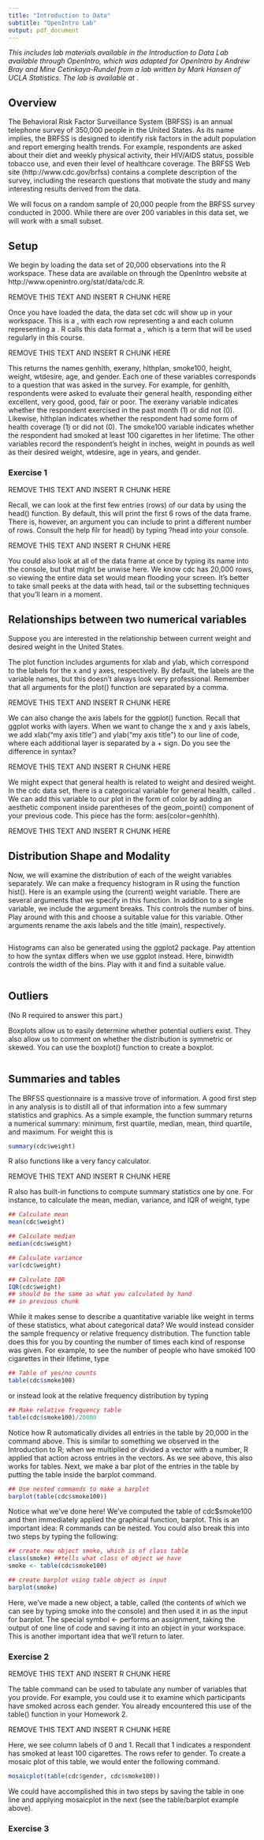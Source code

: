 ---
title: "Introduction to Data"
subtitle: "OpenIntro Lab"
output: pdf_document
---

*This includes lab materials available in the Introduction to Data Lab available through OpenIntro, which was adapted for OpenIntro by Andrew Bray and Mine Cetinkaya-Rundel from a lab written by Mark Hansen of UCLA Statistics. The lab is available at* \href{"http://htmlpreview.github.io/?https://github.com/andrewpbray/oiLabs-base-R/blob/master/intro_to_data/intro_to_data.html"}{OpenIntro: Introduction to Data}. 

## Overview

The Behavioral Risk Factor Surveillance System (BRFSS) is an annual telephone survey of 350,000 people in the United States. As its name implies, the BRFSS is designed to identify risk factors in the adult population and report emerging health trends. For example, respondents are asked about their diet and weekly physical activity, their HIV/AIDS status, possible tobacco use, and even their level of healthcare coverage. The BRFSS Web site (http://www.cdc.gov/brfss) contains a complete description of the survey, including the research questions that motivate the study and many interesting results derived from the data.

We will focus on a random sample of 20,000 people from the BRFSS survey conducted in 2000. While there are over 200 variables in this data set, we will work with a small subset.

## Setup

We begin by loading the data set of 20,000 observations into the R workspace. These data are available on through the OpenIntro website at http://www.openintro.org/stat/data/cdc.R. \textbf{Insert an R chunk below, name it appropriately, and use the source() function and to load these data into R. Remember to use quotes where appropriate within the source() function. In your R chunk, include a comment about what you are doing in this chunk.}

REMOVE THIS TEXT AND INSERT R CHUNK HERE

Once you have loaded the data, the data set cdc will show up in your workspace. This is a \emph{data matrix}, with each row representing a \emph{case} and each column representing a \emph{variable}. R calls this data format a \emph{data frame}, which is a term that will be used regularly in this course. 

\textbf{Use the names() function to determine the names of the variables in cdc. You will need to insert an R chunk below, name it appropriately, and include a comment in the code chunk about what you are doing.}

REMOVE THIS TEXT AND INSERT R CHUNK HERE

This returns the names genhlth, exerany, hlthplan, smoke100, height, weight, wtdesire, age, and gender. Each one of these variables corresponds to a question that was asked in the survey. For example, for genhlth, respondents were asked to evaluate their general health, responding either excellent, very good, good, fair or poor. The exerany variable indicates whether the respondent exercised in the past month (1) or did not (0). Likewise, hlthplan indicates whether the respondent had some form of health coverage (1) or did not (0). The smoke100 variable indicates whether the respondent had smoked at least 100 cigarettes in her lifetime. The other variables record the respondent’s height in inches, weight in pounds as well as their desired weight, wtdesire, age in years, and gender.

### Exercise 1

\textbf{How many cases are there in this data set? For each variable, identify its data type (e.g. categorical, discrete). You will need to insert an R chunk below, name it appropriately, and include comments in the code chunk to describe what you are doing. You can include text after the R chunk to summarize your findings.}

REMOVE THIS TEXT AND INSERT R CHUNK HERE

Recall, we can look at the first few entries (rows) of our data by using the head() function. By default, this will print the first 6 rows of the data frame. There is, however, an argument you can include to print a different number of rows. Consult the help filr for head() by typing ?head into your console. \textbf{Using the help file, write a line of code that prints the first 10 rows of the cdc data frame. Then, print the last 8 rows of the data frame using the tail() function. You will need to insert an R chunk below, name it appropriately, and include comments in the code chunk to describe what you are doing.}

REMOVE THIS TEXT AND INSERT R CHUNK HERE

You could also look at all of the data frame at once by typing its name into the console, but that might be unwise here. We know cdc has 20,000 rows, so viewing the entire data set would mean flooding your screen. It’s better to take small peeks at the data with head, tail or the subsetting techniques that you’ll learn in a moment.

## Relationships between two numerical variables

Suppose you are interested in the relationship between current weight and desired weight in the United States. \textbf{Use the cdc data to investigate this graphically, employing the appropriate variables and graph. Make your chosen graph first using the plot() function and then using the ggplot() function.}

The plot function includes arguments for xlab and ylab, which correspond to the labels for the x and y axes, respectively. By default, the labels are the variable names, but this doesn't always look very professional. \textbf{Add the arguments xlab="my axis title" and ylab="my axis title" to your plot command, replacing the phrase 'my axis title' with the appropriate variable names.} Remember that all arguments for the plot() function are separated by a comma.

REMOVE THIS TEXT AND INSERT R CHUNK HERE

We can also change the axis labels for the ggplot() function. Recall that ggplot works with layers. When we want to change the x and y axis labels, we add xlab("my axis title") and ylab("my axis title") to our line of code, where each additional layer is separated by a + sign. \textbf{Add the same labels you did in when using plot() to your ggplot.} Do you see the difference in syntax?

REMOVE THIS TEXT AND INSERT R CHUNK HERE

We might expect that general health is related to weight and desired weight. In the cdc data set, there is a categorical variable for general health, called \texttt{genhlth}. We can add this variable to our plot in the form of color by adding an aesthetic component inside parentheses of the geom_point() component of your previous code. This piece has the form: aes(color=genhlth). \textbf{Add this to your code in a separate R chunk. What does this do? Do you think that this is an informative addition to the plot?}

REMOVE THIS TEXT AND INSERT R CHUNK HERE

## Distribution Shape and Modality

Now, we will examine the distribution of each of the weight variables separately. We can make a frequency histogram in R using the function hist(). Here is an example using the (current) weight variable. There are several arguments that we specify in this function. In addition to a single variable, we include the argument breaks. This controls the number of bins. Play around with this and choose a suitable value for this variable. Other arguments rename the axis labels and the title (main), respectively.

```{r current weight hist}

```

Histograms can also be generated using the ggplot2 package. Pay attention to how the syntax differs when we use ggplot instead. Here, binwidth controls the width of the bins. Play with it and find a suitable value. 

```{r current weight geom_histogram}

```

\textbf{Repeat these two coding exercises with the wtdesire variable. }


\textbf{Describe the shape and modality for the (a) histogram for weight and the (b) histogram for wtdesire. }



\textbf{What did you learn about potential data entry errors in the scatterplot that we do not see in the separate histograms?}



## Outliers

\textbf{Do you see any potential outliers in your previous plots? Which ones might be extreme but legitimate? Which ones might be data entry errors?} (No R required to answer this part.)

Boxplots allow us to easily determine whether potential outliers exist. They also allow us to comment on whether the distribution is symmetric or skewed. You can use the boxplot() function to create a boxplot. \textbf{Create boxplots for weight and wtdesire. Comment on the existence of potential outliers and the skew of the distributions for each of the variables.}

```{r weight boxplots}

```


## Summaries and tables

The BRFSS questionnaire is a massive trove of information. A good first step in any analysis is to distill all of that information into a few summary statistics and graphics. As a simple example, the function summary returns a numerical summary: minimum, first quartile, median, mean, third quartile, and maximum. For weight this is

```{r simple summary cdc}
summary(cdc$weight)
```

R also functions like a very fancy calculator. \textbf{Using the appropriate summary statistics from the summary() output above, calculate the interquartile range for respondents' weight by hand. You will need to insert an R chunk below, name it appropriately, and include a comment in the code chunk to describe what you are doing.} 

REMOVE THIS TEXT AND INSERT R CHUNK HERE

R also has built-in functions to compute summary statistics one by one. For instance, to calculate the mean, median, variance, and IQR of weight, type

```{r mean median variance weight}
## Calculate mean
mean(cdc$weight)

## Calculate median
median(cdc$weight)

## Calculate variance
var(cdc$weight)

## Calculate IQR
IQR(cdc$weight) 
## should be the same as what you calculated by hand
## in previous chunk

```

While it makes sense to describe a quantitative variable like weight in terms of these statistics, what about categorical data? We would instead consider the sample frequency or relative frequency distribution. The function table does this for you by counting the number of times each kind of response was given. For example, to see the number of people who have smoked 100 cigarettes in their lifetime, type

```{r table smoke 100 cig lifetime}
## Table of yes/no counts
table(cdc$smoke100)
```

or instead look at the relative frequency distribution by typing

```{r rel freq dist}
## Make relative frequency table
table(cdc$smoke100)/20000
```

Notice how R automatically divides all entries in the table by 20,000 in the command above. This is similar to something we observed in the Introduction to R; when we multiplied or divided a vector with a number, R applied that action across entries in the vectors. As we see above, this also works for tables. Next, we make a bar plot of the entries in the table by putting the table inside the barplot command.

```{r simple barplot nested}
## Use nested commands to make a barplot
barplot(table(cdc$smoke100))
```

Notice what we’ve done here! We’ve computed the table of cdc$smoke100 and then immediately applied the graphical function, barplot. This is an important idea: R commands can be nested. You could also break this into two steps by typing the following:

```{r simple barplot two step}
## create new object smoke, which is of class table
class(smoke) ##tells what class of object we have
smoke <- table(cdc$smoke100)

## create barplot using table object as input
barplot(smoke)
```

Here, we’ve made a new object, a table, called \texttt{smoke} (the contents of which we can see by typing smoke into the console) and then used it in as the input for barplot. The special symbol <- performs an assignment, taking the output of one line of code and saving it into an object in your workspace. This is another important idea that we’ll return to later.

### Exercise 2

\textbf{Create a numerical summary for height and age, and compute the interquartile range for each. Compute the relative frequency distribution for \texttt{gender} and \texttt{exerany}. How many males are in the sample? What proportion of the sample reports being in excellent health? You will need to insert an R chunk below, name it appropriately, and include comments in the code chunk to describe what you are doing.}

REMOVE THIS TEXT AND INSERT R CHUNK HERE

The table command can be used to tabulate any number of variables that you provide. For example, you could use it to examine which participants have smoked across each gender. You already encountered this use of the table() function in your Homework 2. \textbf{Use the table command to look at the relationship between smoking (use the variable \texttt{smoke100}) and \texttt{gender}. You will need to insert an R chunk below, name it appropriately, and include comments in the code chunk as needed.}

REMOVE THIS TEXT AND INSERT R CHUNK HERE

Here, we see column labels of 0 and 1. Recall that 1 indicates a respondent has smoked at least 100 cigarettes. The rows refer to gender. To create a mosaic plot of this table, we would enter the following command.

```{r mosaic plot smoking}
mosaicplot(table(cdc$gender, cdc$smoke100))
```

We could have accomplished this in two steps by saving the table in one line and applying mosaicplot in the next (see the table/barplot example above).

### Exercise 3

\textbf{What does the mosaic plot reveal about smoking habits and gender? Note, this is asking you to interpret the mosaic plot.}
